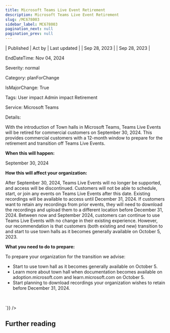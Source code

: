 ```yaml
---
title: Microsoft Teams Live Event Retirement
description: Microsoft Teams Live Event Retirement
slug: /MC678003
sidebar_label: MC678003
pagination_next: null
pagination_prev: null
---
```



| Published | Act by | Last updated |
| Sep 28, 2023 |  | Sep 28, 2023 |

EndDateTime: Nov 04, 2024

Severity: normal

Category: planForChange

IsMajorChange: True

Tags: User impact Admin impact Retirement

Service: Microsoft Teams

Details: 

<div dangerouslySetInnerHTML={{__html:`
<p>With the introduction of Town halls in Microsoft Teams, Teams Live Events will be retired for commercial customers on September 30, 2024. This provides commercial customers with a 12-month window to prepare for the retirement and transition off Teams Live Events.&nbsp;</p><p><b>When this will happen:</b></p><p>September 30, 2024</p><p><b>How this will affect your organization:</b></p><p>After September 30, 2024, Teams Live Events will no longer be supported, and access will be discontinued. Customers will not be able to schedule, start, or join any events on Teams Live Events after this date. Existing recordings will be available to access until December 31, 2024. If customers want to retain any recordings from prior events, they will need to download the recordings and upload them to a different location before December 31, 2024. Between now and September 2024, customers can continue to use Teams Live Events with no change in their existing experience. However, our recommendation is that customers (both existing and new) transition to and start to use town halls as it becomes generally available on October 5, 2023.</p><p><b>What you need to do to prepare:</b></p><p>To prepare your organization for the transition we advise:
</p><ul><li>Start to use town hall as it becomes generally available on October 5.</li><li>Learn more about town hall when documentation becomes available on adoption.microsoft.com and learn.microsoft.com on October 5.</li><li>Start planning to download recordings your organization wishes to retain before December 31, 2024.</li></ul><p><br></p>
`}} />

## Further reading
